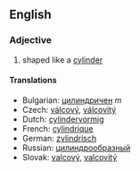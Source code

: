 ==English==

===Adjective===
# shaped like a [[cylinder]]

====Translations====
*Bulgarian: [[цилиндричен]] ''m''
*Czech: [[válcový]], [[válcovitý]]
*Dutch: [[cylindervormig]]
*French: [[cylindrique]]
*German: [[zylindrisch]]
*Russian: [[цилиндрooбрaзный]]
*Slovak: [[valcový]], [[valcovitý]]